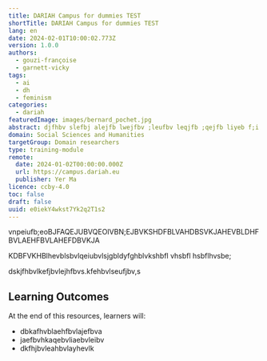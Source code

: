 ```yaml
---
title: DARIAH Campus for dummies TEST
shortTitle: DARIAH Campus for dummies TEST
lang: en
date: 2024-02-01T10:00:02.773Z
version: 1.0.0
authors:
  - gouzi-françoise
  - garnett-vicky
tags:
  - ai
  - dh
  - feminism
categories:
  - dariah
featuredImage: images/bernard_pochet.jpg
abstract: djfhbv slefbj alejfb lwejfbv ;leufbv leqjfb ;qejfb liyeb f;i
domain: Social Sciences and Humanities
targetGroup: Domain researchers
type: training-module
remote:
  date: 2024-01-02T00:00:00.000Z
  url: https://campus.dariah.eu
  publisher: Yer Ma
licence: ccby-4.0
toc: false
draft: false
uuid: e0iekY4wkst7Yk2q2T1s2
---
```

v﻿npeiufb;eoBJFAQEJUBVQEOIVBN;EJBVKSHDFBLVAHDBSVKJAHEVBLDHFBVLAEHFBVLAHEFDBVKJA

K﻿DBFVKHBlhevblsbvlqeiubvlsjgbldyfghblvkshbfl vhsbfl hsbflhvsbe;

d﻿skjfhbvlkefjbvlejhfbvs.kfehbvlseufjbv,s



## L﻿earning Outcomes

A﻿t the end of this resources, learners will:

- d﻿bkafhvblaehfbvlajefbva
- j﻿aefbvhkaqebvliaebvleibv
- d﻿kfhjbvleahbvlayhevlk



<ExternalResource title="Interested in learning more?" subtitle="Check out DARIAH Campus for dummies" />